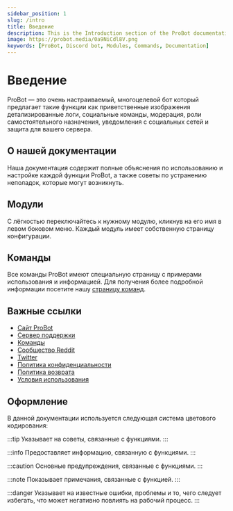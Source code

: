 ```yaml
---
sidebar_position: 1
slug: /intro
title: Введение
description: This is the Introduction section of the ProBot documentation. It provides an overview of the bot's features, modules, commands, and essential resources, along with a color-coding system for formatting information.
image: https://probot.media/0a9NiCdl8V.png
keywords: [ProBot, Discord bot, Modules, Commands, Documentation] 
---
```


# Введение

ProBot — это очень настраиваемый, многоцелевой бот который предлагает такие функции как приветственные изображения детализированные логи, социальные команды, модерация, роли самостоятельного назначения, уведомления с социальных сетей и защита для вашего сервера.

## О нашей документации

Наша документация содержит полные объяснения по использованию и настройке каждой функции ProBot, а также советы по устранению неполадок, которые могут возникнуть.

## Модули

С лёгкостью переключайтесь к нужному модулю, кликнув на его имя в левом боковом меню. Каждый модуль имеет собственную страницу конфигурации.

## Команды

Все команды ProBot имеют специальную страницу с примерами использования и информацией. Для получения более подробной информации посетите нашу [страницу команд](https://probot.io/commands).

## Важные ссылки

- [Сайт ProBot](https://probot.io/)
- [Сервер поддержки](https://discord.gg/probot)
- [Команды](https://probot.io/commands)
- [Сообщество Reddit](https://www.reddit.com/r/probot)
- [Twitter](https://twitter.com/tryProBot)
- [Политика конфиденциальности](https://probot.io/privacy-policy)
- [Политика возврата](https://probot.io/refund-policy)
- [Условия использования](https://probot.io/terms-of-use)

## Оформление

В данной документации используется следующая система цветового кодирования:

:::tip
Указывает на советы, связанные с функциями.
:::

:::info
Предоставляет информацию, связанную с функциями.
:::

:::caution
Основные предупреждения, связанные с функциями.
:::

:::note
Показывает примечания, связанные с функцией.
:::

:::danger
Указывает на известные ошибки, проблемы и то, чего следует избегать, что может негативно повлиять на рабочий процесс.
:::
